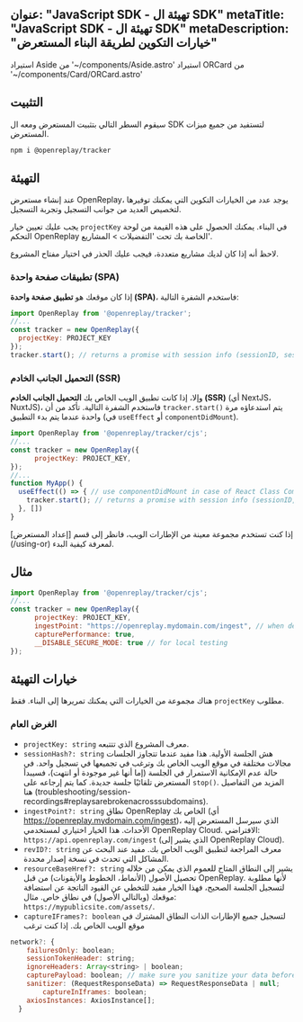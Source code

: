 عنوان: "JavaScript SDK - تهيئة ال SDK"
metaTitle: "JavaScript SDK - تهيئة ال SDK"
metaDescription: "خيارات التكوين لطريقة البناء المستعرض"
---
استيراد Aside من '~/components/Aside.astro'
استيراد ORCard من '~/components/Card/ORCard.astro'

## التثبيت

سيقوم السطر التالي بتثبيت المستعرض ومعه ال SDK لتستفيد من جميع ميزات المستعرض.


```bash
npm i @openreplay/tracker
```


## التهيئة
عند إنشاء مستعرض OpenReplay، يوجد عدد من الخيارات التكوين التي يمكنك توفيرها لتخصيص العديد من جوانب التسجيل وتجربة التسجيل.

يجب عليك تعيين خيار `projectKey` في البناء. يمكنك الحصول على هذه القيمة من لوحة التحكم OpenReplay الخاصة بك تحت 'التفضيلات > المشاريع'.

<Aside type="tip">
  لاحظ أنه إذا كان لديك مشاريع متعددة، فيجب عليك الحذر في اختيار مفتاح المشروع.
</Aside>

### تطبيقات صفحة واحدة (SPA)
إذا كان موقعك هو **تطبيق صفحة واحدة (SPA)**، فاستخدم الشفرة التالية:


```js
import OpenReplay from '@openreplay/tracker';
//...
const tracker = new OpenReplay({
  projectKey: PROJECT_KEY
});
tracker.start(); // returns a promise with session info (sessionID, sessionHash, userUUID)
```


### التحميل الجانب الخادم (SSR)
وإلا، إذا كانت تطبيق الويب الخاص بك **التحميل الجانب الخادم (SSR)** (أي NextJS، NuxtJS)، فاستخدم الشفرة التالية. تأكد من أن `tracker.start()` يتم استدعاؤه مرة واحدة عندما يتم بدء التطبيق (في `useEffect` أو `componentDidMount`).


```js
import OpenReplay from '@openreplay/tracker/cjs';
//...
const tracker = new OpenReplay({
      projectKey: PROJECT_KEY,
});
//...
function MyApp() {
  useEffect(() => { // use componentDidMount in case of React Class Component
    tracker.start(); // returns a promise with session info (sessionID, sessionHash, userUUID)
  }, [])
}
```


<Aside type="tip">
إذا كنت تستخدم مجموعة معينة من الإطارات الويب، فانظر إلى قسم [إعداد المستعرض] (/using-or) لمعرفة كيفية البدء.
</Aside>

## مثال


```js
import OpenReplay from '@openreplay/tracker/cjs';
//...
const tracker = new OpenReplay({
      projectKey: PROJECT_KEY,
      ingestPoint: "https://openreplay.mydomain.com/ingest", // when dealing with the self-hosted version of OpenReplay
      capturePerformance: true,
      __DISABLE_SECURE_MODE: true // for local testing
});
```


## خيارات التهيئة

هناك مجموعة من الخيارات التي يمكنك تمريرها إلى البناء. فقط `projectKey` مطلوب.

### الغرض العام 
- `projectKey: string` معرف المشروع الذي تتتبعه.
- `sessionHash?: string` هش الجلسة الأولية. هذا مفيد عندما تتجاوز الجلسات مجالات مختلفة في موقع الويب الخاص بك وترغب في تجميعها في تسجيل واحد. في حالة عدم الإمكانية الاستمرار في الجلسة (إما أنها غير موجودة أو انتهت)، فسيبدأ المستعرض تلقائيًا جلسة جديدة. كما يتم إرجاعه على `stop()`. المزيد من التفاصيل هنا (troubleshooting/session-recordings#replaysarebrokenacrosssubdomains).
- `ingestPoint?: string` نطاق OpenReplay الخاص بك (أي https://openreplay.mydomain.com/ingest)، الذي سيرسل المستعرض إليه الأحداث. هذا الخيار اختياري لمستخدمي OpenReplay Cloud. الافتراضي: `https://api.openreplay.com/ingest` (الذي يشير إلى OpenReplay Cloud).
- `revID?: string` معرف المراجعة لتطبيق الويب الخاص بك. مفيد عند البحث عن المشاكل التي تحدث في نسخة إصدار محددة.
- `resourceBaseHref?: string` يشير إلى النطاق المتاح للعموم الذي يمكن من خلاله تحصيل الأصول (الأنماط، الخطوط والأيقونات) من قبل OpenReplay. لأنها مطلوبة لتسجيل الجلسة الصحيح، فهذا الخيار مفيد للتخطي عن القيود الناتجة عن استضافة موقعك (وبالتالي الأصول) في نطاق خاص. مثال: `https://mypublicsite.com/assets/`.
- `captureIFrames?: boolean` لتسجيل جميع الإطارات الذات النطاق المشترك في موقع الويب الخاص بك. إذا كنت ترغب
```js
network?: {
    failuresOnly: boolean;
    sessionTokenHeader: string;
    ignoreHeaders: Array<string> | boolean;
    capturePayload: boolean; // make sure you sanitize your data before enabling it
    sanitizer: (RequestResponseData) => RequestResponseData | null;
		captureInIframes: boolean;
  	axiosInstances: AxiosInstance[];
  }
```
